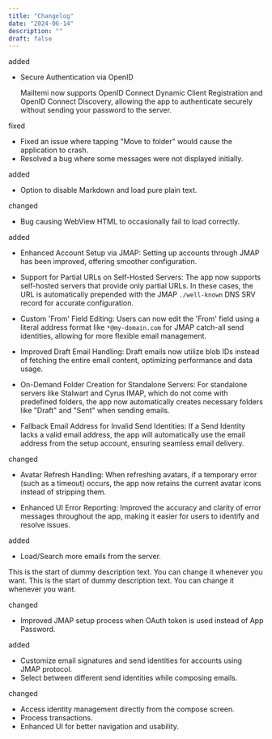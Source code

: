 ```yaml
---
title: "Changelog"
date: "2024-06-14"
description: ""
draft: false
---
```

<Changelog date="v3.1.30 (Oct 9, 2024)">
<Badge type="added">added</Badge>

- Secure Authentication via OpenID

  Mailtemi now supports OpenID Connect Dynamic Client Registration and OpenID Connect Discovery, allowing the app to authenticate securely without sending your password to the server.

<Badge type="changed">fixed</Badge>
- Fixed an issue where tapping "Move to folder" would cause the application to crash.
- Resolved a bug where some messages were not displayed initially.

</Changelog>
<Changelog date="v3.1.29 (Sep 28, 2024)">
<Badge type="added">added</Badge>

- Option to disable Markdown and load pure plain text.

<Badge type="changed">changed</Badge>
 - Bug causing WebView HTML to occasionally fail to load correctly.
</Changelog>
<Changelog date="v3.1.27 (Sep 4, 2024)">
<Badge type="added">added</Badge>

- Enhanced Account Setup via JMAP: Setting up accounts through JMAP has been improved, offering smoother configuration.

- Support for Partial URLs on Self-Hosted Servers: The app now supports self-hosted servers that provide only partial URLs. In these cases, the URL is automatically prepended with the JMAP `./well-known` DNS SRV record for accurate configuration.

- Custom 'From' Field Editing: Users can now edit the 'From' field using a literal address format like `*@my-domain.com` for JMAP catch-all send identities, allowing for more flexible email management.

- Improved Draft Email Handling: Draft emails now utilize blob IDs instead of fetching the entire email content, optimizing performance and data usage.

- On-Demand Folder Creation for Standalone Servers: For standalone servers like Stalwart and Cyrus IMAP, which do not come with predefined folders, the app now automatically creates necessary folders like "Draft" and "Sent" when sending emails.

- Fallback Email Address for Invalid Send Identities: If a Send Identity lacks a valid email address, the app will automatically use the email address from the setup account, ensuring seamless email delivery.

<Badge type="changed">changed</Badge>

- Avatar Refresh Handling: When refreshing avatars, if a temporary error (such as a timeout) occurs, the app now retains the current avatar icons instead of stripping them.

- Enhanced UI Error Reporting: Improved the accuracy and clarity of error messages throughout the app, making it easier for users to identify and resolve issues.

</Changelog>
<Changelog date="v3.1.24 (May 14, 2024)">
<Badge type="added">added</Badge>

- Load/Search more emails from the server.

This is the start of dummy description text. You can change it whenever you want. This is the start of dummy description text. You can change it whenever you want.

<Badge type="changed">changed</Badge>

- Improved JMAP setup process when OAuth token is used instead of App Password.

</Changelog>

<Changelog date="v3.1.21 (Mar 25, 2024)">
<Badge type="added">added</Badge>

- Customize email signatures and send identities for accounts using JMAP protocol.
- Select between different send identities while composing emails.


<Badge type="changed">changed</Badge>

- Access identity management directly from the compose screen.
- Process transactions.
- Enhanced UI for better navigation and usability.

</Changelog>

